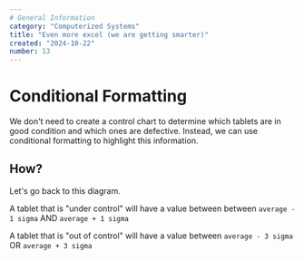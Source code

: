 ```yaml
---
# General Information
category: "Computerized Systems"
title: "Even more excel (we are getting smarter)"
created: "2024-10-22"
number: 13
---
```


# Conditional Formatting

We don't need to create a control chart to determine which tablets are in good condition and which ones are defective. Instead, we can use conditional formatting to highlight this information.

## How?

Let's go back to this diagram.

A tablet that is "under control" will have a value between between `average - 1 sigma` AND `average + 1 sigma`

A tablet that is "out of control" will have a value between `average - 3 sigma` OR `average + 3 sigma`
